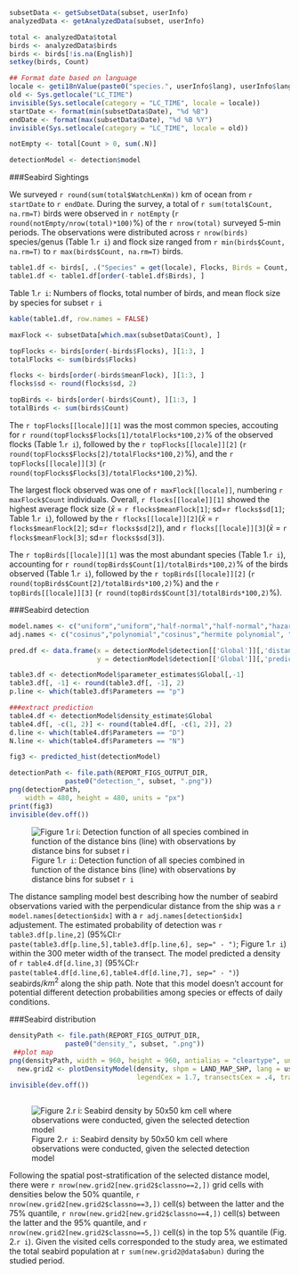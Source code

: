 ```r

subsetData <- getSubsetData(subset, userInfo)
analyzedData <- getAnalyzedData(subset, userInfo)

total <- analyzedData$total
birds <- analyzedData$birds
birds <- birds[!is.na(English)]
setkey(birds, Count)

## Format date based on language
locale <- geti18nValue(paste0("species.", userInfo$lang), userInfo$lang)
old <- Sys.getlocale("LC_TIME")
invisible(Sys.setlocale(category = "LC_TIME", locale = locale))
startDate <- format(min(subsetData$Date), "%d %B")
endDate <- format(max(subsetData$Date), "%d %B %Y")
invisible(Sys.setlocale(category = "LC_TIME", locale = old))

notEmpty <- total[Count > 0, sum(.N)]

detectionModel <- detection$model

```

###Seabird Sightings

We surveyed `r round(sum(total$WatchLenKm))` km of ocean from `r startDate` to `r endDate`. During the survey, a total of `r sum(total$Count, na.rm=T)` birds were observed in `r notEmpty` (`r round(notEmpty/nrow(total)*100)`%) of the `r nrow(total)` surveyed 5-min periods. The observations were distributed across `r nrow(birds)` species/genus (Table 1.`r i`) and flock size ranged from `r min(birds$Count, na.rm=T)` to `r max(birds$Count, na.rm=T)` birds.  

```r

table1.df <- birds[, .("Species" = get(locale), Flocks, Birds = Count, "Mean Flock Size" = meanFlock)]
table1.df <- table1.df[order(-table1.df$Birds), ]

```

Table 1.`r i`: Numbers of flocks, total number of birds, and mean flock size by species for subset `r i`

```r
kable(table1.df, row.names = FALSE)

```

```r

maxFlock <- subsetData[which.max(subsetData$Count), ]

topFlocks <- birds[order(-birds$Flocks), ][1:3, ]
totalFlocks <- sum(birds$Flocks)

flocks <- birds[order(-birds$meanFlock), ][1:3, ]
flocks$sd <- round(flocks$sd, 2)

topBirds <- birds[order(-birds$Count), ][1:3, ]
totalBirds <- sum(birds$Count)

```

The `r topFlocks[[locale]][1]` was the most common species, accouting for `r round(topFlocks$Flocks[1]/totalFlocks*100,2)`% of the observed flocks (Table 1.`r i`), followed by the `r topFlocks[[locale]][2]` (`r round(topFlocks$Flocks[2]/totalFlocks*100,2)`%), and the `r topFlocks[[locale]][3]` (`r round(topFlocks$Flocks[3]/totalFlocks*100,2)`%).

The largest flock observed was one of `r maxFlock[[locale]]`, numbering `r maxFlock$Count` individuals. Overall, `r flocks[[locale]][1]` showed the highest average flock size ($\bar{x}$ = `r flocks$meanFlock[1]`; sd=`r flocks$sd[1]`; Table 1.`r i`), followed by the `r flocks[[locale]][2]`($\bar{x}$ = `r flocks$meanFlock[2]`; sd=`r flocks$sd[2]`), and `r flocks[[locale]][3]`($\bar{x}$ = `r flocks$meanFlock[3]`; sd=`r flocks$sd[3]`).

The `r topBirds[[locale]][1]` was the most abundant species (Table 1.`r i`), accounting for `r round(topBirds$Count[1]/totalBirds*100,2)`% of the birds observed (Table 1.`r i`), followed by the `r topBirds[[locale]][2]` (`r round(topBirds$Count[2]/totalBirds*100,2)`%) and the `r topBirds[[locale]][3]` (`r round(topBirds$Count[3]/totalBirds*100,2)`%).  

###Seabird detection

```r

model.names <- c("uniform","uniform","half-normal","half-normal","hazard rate","hazard rate")
adj.names <- c("cosinus","polynomial","cosinus","hermite polynomial", "cosinus", "polynomial")

pred.df <- data.frame(x = detectionModel$detection[['Global']][,'distance'],
                      y = detectionModel$detection[['Global']][,'predicted'])

table3.df <- detectionModel$parameter_estimates$Global[,-1]
table3.df[, -1] <- round(table3.df[, -1], 2)
p.line <- which(table3.df$Parameters == "p")

###extract prediction
table4.df <- detectionModel$density_estimate$Global
table4.df[, -c(1, 2)] <- round(table4.df[, -c(1, 2)], 2)
d.line <- which(table4.df$Parameters == "D")
N.line <- which(table4.df$Parameters == "N")

fig3 <- predicted_hist(detectionModel)

detectionPath <- file.path(REPORT_FIGS_OUTPUT_DIR, 
              paste0("detection_", subset, ".png"))
png(detectionPath,
    width = 480, height = 480, units = "px")
print(fig3)
invisible(dev.off())

```
![Figure 1.`r i`: Detection function of all species combined in function of the distance bins (line) with observations by distance bins for subset `r i`](`r detectionPath` "Detection Plot for subset `r i`")

The distance sampling model best describing how the number of seabird observations varied with the perpendicular distance from the ship was a `r model.names[detection$idx]` with a `r adj.names[detection$idx]` adjustement. The estimated probability of detection was `r table3.df[p.line,2]` (95%CI:`r paste(table3.df[p.line,5],table3.df[p.line,6], sep=" - ")`; Figure 1.`r i`) within the 300 meter width of the transect. The model predicted a density of `r table4.df[d.line,3]` (95%CI:`r paste(table4.df[d.line,6],table4.df[d.line,7], sep=" - ")`) seabirds/$km^2$ along the ship path. Note that this model doesn't account for potential different detection probabilities among species or effects of daily conditions.    


###Seabird distribution
```r

densityPath <- file.path(REPORT_FIGS_OUTPUT_DIR, 
              paste0("density_", subset, ".png"))
 ##plot map
png(densityPath, width = 960, height = 960, antialias = "cleartype", units = "px")
  new.grid2 <- plotDensityModel(density, shpm = LAND_MAP_SHP, lang = userInfo$lang,
                                legendCex = 1.7, transectsCex = .4, transectsCol = "darkred")
invisible(dev.off())
 
```
 ![Figure 2.`r i`: Seabird density by 50x50 km cell where observations were conducted, given the selected detection model](`r densityPath` "Distribution Plot for subset `r i`")
 
Following the spatial post-stratification of the selected distance model, there were `r nrow(new.grid2[new.grid2$classno==2,])` grid cells with densities below the 50% quantile, `r nrow(new.grid2[new.grid2$classno==3,])` cell(s) between the latter and the 75% quantile, `r nrow(new.grid2[new.grid2$classno==4,])` cell(s) between the latter and the 95% quantile, and `r nrow(new.grid2[new.grid2$classno==5,])` cell(s) in the top 5% quantile (Fig. 2.`r i`). Given the visited cells corresponded to the study area, we estimated the total seabird population at `r sum(new.grid2@data$abun)` during the studied period.


